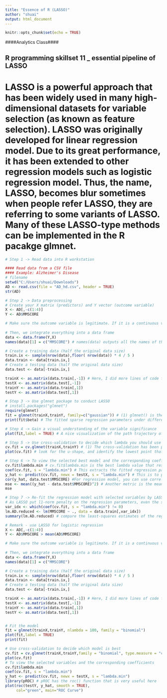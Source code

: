 ---
title: "Essence of R (LASSO)"
author: "shuai"
output: html_document
---

```{r setup, include=FALSE}
knitr::opts_chunk$set(echo = TRUE)
```


####Analytics Class####

## R programming skillset 11 _ essential pipeline of LASSO
# LASSO is a powerful approach that has been widely used in many high-dimensional datasets for variable selection (as known as feature selection). LASSO was originally developed for linear regression model. Due to its great performance, it has been extended to other regression models such as logistic regression model. Thus, the name, LASSO, becomes blur sometimes when people refer LASSO, they are referring to some variants of LASSO. Many of these LASSO-type methods can be implemented in the R pacakge glmnet. 

```{r}
# Step 1 -> Read data into R workstation

#### Read data from a CSV file 
#### Example: Alzheimer's Disease
# filename
setwd("C:/Users/shuai/Downloads")
AD <- read.csv(file = "AD_hd.csv", header = TRUE)
str(AD)
```

```{r}
# Step 2 -> Data preprocessing
# Create your X matrix (predictors) and Y vector (outcome variable)
X <- AD[,-c(1:4)]
Y <- AD$MMSCORE

# Make sure the outcome variable is legitimate. If it is a continuous variable (regression problem), it should be defined as a "num" variable in R. If it is a binary or a more genernal categorical variable (classification problem), it should be defined as a "factor" variable in R. 
 
# Then, we integrate everything into a data frame
data <- data.frame(Y,X)
names(data)[1] = c("MMSCORE") # names(data) outputs all the names of the variables. Make sure in the data, the variable names are what you think they are. Here, when we put data <- data.frame(Y,X) in the line above, it seems that all the other variables' names are kept except the MMSCORE. Thus, I re-name the variable with its name. 

# Create a training data (half the original data size)
train.ix <- sample(nrow(data),floor( nrow(data)) * 4 / 5 )
data.train <- data[train.ix,]
# Create a testing data (half the original data size)
data.test <- data[-train.ix,]

trainX <- as.matrix(data.train[,-1]) # Here, I did more lines of code for data preprocessing. This is because of the data format requirement by the package "glmnet"
testX <- as.matrix(data.test[,-1])
trainY <- as.matrix(data.train[,1])
testY <- as.matrix(data.test[,1])


```


```{r}
# Step 3 -> Use glmnet package to conduct LASSO
# install.packages("glmnet")
require(glmnet)
fit = glmnet(trainX,trainY, family=c("gaussian")) # (1) glmnet() is the main function in the pacakge "glmnet". (2) family = "" is the most important argument that tells glmnet what LASSO-type regression you want to use. By default, it is family=c("gaussian"), which corresponds to linear regression which assumes gaussian error in its error term. There are other choices, such as family=c("binomial") which corresponds to logistic regression model. (3) nlambda specifies how many values of lambda you'd like to run. By default it is 100. 
print(fit$beta) # The fitted sparse regression parameters under different lambda values are stored in fit$beta. 
```


```{r}
# Step 4 -> Gain a visual understanding of the variable significance 
plot(fit,label = TRUE) # A nice visualization of the path trajectory of the fitted sparse regression parameters. In other words, it is to display the information stored in fit$beta. Each curve shows how the regression coefficient of a variable changes according to the value of lambda. The figure should be read from right to left - lambda from small to large. Thus, you can see which variables stay in the last to become zero (means that they are probably significant as you need to impose a large lambda to make them zero). The variables which quickly become zero are probably weak or insignificant variables. 
```


```{r}
# Step 5 -> Use cross-validation to decide which lambda you should use 
cv.fit = cv.glmnet(trainX,trainY) # (1) The cross-validation has been packaged in glmnet to make its use easier, i.e., since everyone will use it many times, package it, and put the multiple lines of r codes in the backend, only present one line of r code when using it, is a neat approach. (2) Check out the cv.glmnet function - what is the default value of K in cross-validation here?
plot(cv.fit) # look for the u-shape, and identify the lowest point that corresponds to the best model
```



```{r}
# Step 6 -> To view the selected best model and the corresponding coefficients
cv.fit$lambda.min # cv.fit$lambda.min is the best lambda value that results in the best model with smallest mean-squared error
coef(cv.fit, s = "lambda.min") # This extracts the fitted regression parameters of the linear regression model using this lambda value. See how sparse it is. 
y_hat <- predict(cv.fit, newx = testX, s = "lambda.min") # This is to predict using the best model selected by LASSO
cor(y_hat, data.test$MMSCORE) #For regression model, you can use correlation to measure how close your predictions with the true outcome values of the data points 
mse <- mean((y_hat - data.test$MMSCORE)^2) # Another metric is the mean squared error (mse)
mse
```



```{r}
# Step 7 -> Re-fit the regression model with selected variables by LASSO
# As LASSO put l1-norm penalty on the regression parameters, even the significant variables are selected, their regression parameters are biased towards smaller values. Thus, there is a suggestion to re-fit the regression model with selected variables by LASSO. Then you will get unbiased estimates of the regression parameters and R-squareds, p-values. 
var_idx <- which(coef(cv.fit, s = "lambda.min") != 0)
lm.AD.reduced <- lm(MMSCORE ~ ., data = data.train[,var_idx])
summary(lm.AD.reduced) # compare the least-squares estimates of the regression parameters with the regression parameters from LASSO

```



```{r}
# Remark - use LASSO for logistic regression
X <- AD[,-c(1:4)]
Y <- AD$MMSCORE > mean(AD$MMSCORE)

# Make sure the outcome variable is legitimate. If it is a continuous variable (regression problem), it should be defined as a "num" variable in R. If it is a binary or a more genernal categorical variable (classification problem), it should be defined as a "factor" variable in R. 
 
# Then, we integrate everything into a data frame
data <- data.frame(Y,X)
names(data)[1] = c("MMSCORE") 

# Create a training data (half the original data size)
train.ix <- sample(nrow(data),floor( nrow(data)) * 4 / 5 )
data.train <- data[train.ix,]
# Create a testing data (half the original data size)
data.test <- data[-train.ix,]

trainX <- as.matrix(data.train[,-1]) # Here, I did more lines of code for data preprocessing. This is because of the data format requirement by the package "glmnet"
testX <- as.matrix(data.test[,-1])
trainY <- as.matrix(data.train[,1])
testY <- as.matrix(data.test[,1])


# Fit the model
fit = glmnet(trainX,trainY, nlambda = 100, family = "binomial")
plot(fit,label = TRUE)
print(fit)

# Use cross-validation to decide which model is best
cv.fit = cv.glmnet(trainX,trainY,family = "binomial", type.measure = "class")
plot(cv.fit)
# To view the selected variables and the corresponding coefficients
cv.fit$lambda.min
coef(cv.fit, s = "lambda.min")
y_hat <- predict(cv.fit, newx = testX, s = "lambda.min")
library(pROC) # pROC has the roc() function that is very useful here
plot(roc(testY, y_hat, smooth = TRUE),
     col="green", main="ROC Curve")
```



